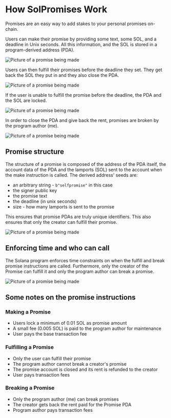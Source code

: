 
# How SolPromises Work

Promises are an easy way to add stakes to your personal promises on-chain.

Users can make their promise by providing some text, some SOL, and a deadline in Unix seconds. All this information, and the SOL is stored in a program-derived address (PDA).

<div className="flex flex-row justify-center max-w-full">
  <Image 
    src="/make.png"
    width={500}
    height={500}
    alt="Picture of a promise being made"
  />
</div>

Users can then fulfill their promises before the deadline they set. They get back the SOL they put in and they also close the PDA.

<div className="flex flex-row justify-center max-w-full">
  <Image 
    src="/fulfill.png"
    width={500}
    height={500}
    alt="Picture of a promise being made"
  />
</div>

If the user is unable to fulfill the promise before the deadline, the PDA and the SOL are locked.

<div className="flex flex-row justify-center max-w-full">
  <Image 
    src="/locked.png"
    width={400}
    height={300}
    alt="Picture of a promise being made"
  />
</div>

In order to close the PDA and give back the rent, promises are broken by the program author (me).

<div className="flex flex-row justify-center max-w-full">
  <Image 
    src="/broken.png"
    width={500}
    height={500}
    alt="Picture of a promise being made"
  />
</div>

## Promise structure

The structure of a promise is composed of the address of the PDA itself, the account data of the PDA and the lamports (SOL) sent to the account when the make instruction is called. The derived address' seeds are:
- an arbitrary string - `b"selfpromise"` in this case
- the signer public key
- the promise text
- the deadline (in unix seconds)
- size - how many lamports is sent to the promise

This ensures that promise PDAs are truly unique identifiers. This also ensures that only the creator can fulfill their promise. 

<div className="flex flex-row justify-center max-w-full">
  <Image 
    src="/structure.png"
    width={500}
    height={500}
    alt="Picture of a promise being made"
  />
</div>

## Enforcing time and who can call

The Solana program enforces time constraints on when the fulfill and break promise instructions are called. Furthermore, only the creator of the Promise can fulfill it and only the program author can break a promise. 

<div className="flex flex-row justify-center max-w-full">
  <Image 
    src="/time.png"
    width={600}
    height={500}
    alt="Picture of a promise being made"
  />
</div>

## Some notes on the promise instructions

### Making a Promise
- Users lock a minimum of 0.01 SOL as promise amount
- A small fee (0.005 SOL) is paid to the program author for maintenance
- User pays the base transaction fee

### Fulfilling a Promise
- Only the user can fulfill their promise
- The program author cannot break a creator's promise
- The promise account is closed and its rent is refunded to the creator
- User pays transaction fees

### Breaking a Promise
- Only the program author (me) can break promises
- The creator gets back the rent paid for the Promise PDA
- Program author pays transaction fees